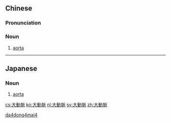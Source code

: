 {{also|大动脉}}
==Chinese==
{{zh-forms|s=大动脉|type=12}}

===Pronunciation===
{{zh-pron
|m=dàdòngmài
|mn=tōa-tōng-me̍h
|cat=n
}}

===Noun===
{{zh-noun}}

# [[aorta]]

[[Category:zh:Anatomy|da4dong4mai4]]

----

==Japanese==
{{ja-kanjitab|だい|どう|みゃく|yomi=on}}

===Noun===
{{ja-noun|だいどうみゃく}}

# [[aorta]]

[[cs:大動脈]]
[[ko:大動脈]]
[[nl:大動脈]]
[[sv:大動脈]]
[[zh:大動脈]]